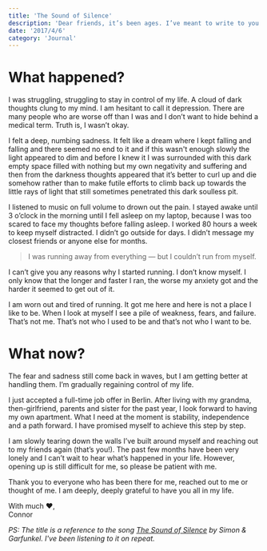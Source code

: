 ```yaml
---
title: 'The Sound of Silence'
description: 'Dear friends, it’s been ages. I’ve meant to write to you for a while now but never had the courage. I am deeply sorry. This post is both an explanation to you and a plan of action for me.'
date: '2017/4/6'
category: 'Journal'
---
```



# What happened?

I was struggling, struggling to stay in control of my life. A cloud of dark thoughts clung to my mind. I am hesitant to call it depression. There are many people who are worse off than I was and I don’t want to hide behind a medical term. Truth is, I wasn’t okay.

I felt a deep, numbing sadness. It felt like a dream where I kept falling and falling and there seemed no end to it and if this wasn't enough slowly the light appeared to dim and before I knew it I was surrounded with this dark empty space filled with nothing but my own negativity and suffering and then from the darkness thoughts appeared that it’s better to curl up and die somehow rather than to make futile efforts to climb back up towards the little rays of light that still sometimes penetrated this dark soulless pit.

I listened to music on full volume to drown out the pain. I stayed awake until 3 o’clock in the morning until I fell asleep on my laptop, because I was too scared to face my thoughts before falling asleep. I worked 80 hours a week to keep myself distracted. I didn’t go outside for days. I didn’t message my closest friends or anyone else for months.

<Blockquote align={Blockquote.FULL}>
  I was running away from everything — but I couldn’t run from myself.
</Blockquote>

I can’t give you any reasons why I started running. I don’t know myself. I only know that the longer and faster I ran, the worse my anxiety got and the harder it seemed to get out of it.

I am worn out and tired of running. It got me here and here is not a place I like to be. When I look at myself I see a pile of weakness, fears, and failure. That’s not me. That’s not who I used to be and that’s not who I want to be.

# What now?

The fear and sadness still come back in waves, but I am getting better at handling them. I’m gradually regaining control of my life.

I just accepted a full-time job offer in Berlin. After living with my grandma, then-girlfriend, parents and sister for the past year, I look forward to having my own apartment. What I need at the moment is stability, independence and a path forward. I have promised myself to achieve this step by step.

I am slowly tearing down the walls I’ve built around myself and reaching out to my friends again (that’s you!). The past few months have been very lonely and I can’t wait to hear what’s happened in your life. However, opening up is still difficult for me, so please be patient with me.

Thank you to everyone who has been there for me, reached out to me or thought of me. I am deeply, deeply grateful to have you all in my life.

With much :heart:,  
Connor

_PS: The title is a reference to the song [The Sound of Silence](https://www.youtube.com/watch?v=4zLfCnGVeL4) by Simon & Garfunkel. I've been listening to it on repeat._
